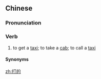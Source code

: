 ==Chinese==
{{zh-forms|2=(abbreviation of [[的士]]) taxi}}

===Pronunciation===
{{zh-pron
|m=dǎdī,dǎdí
|c=daa2 dik1
|cat=v
}}

===Verb===
{{zh-verb}}

# to get a [[taxi]]; to take a [[cab]]; to call a [[taxi]]

====Synonyms====
{{zh-dial|打車}}

[[zh:打的]]